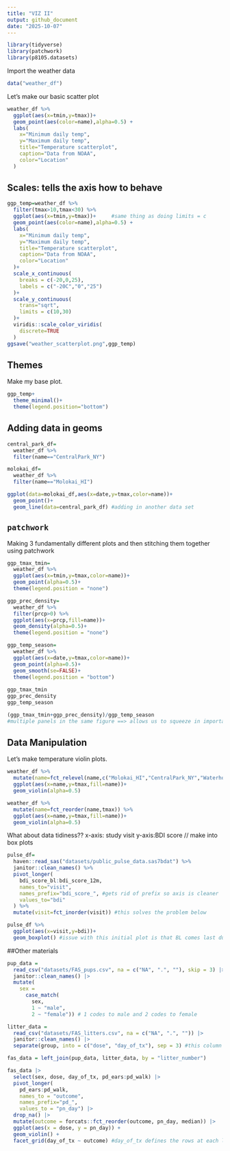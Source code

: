 ```yaml
---
title: "VIZ II"
output: github_document
date: "2025-10-07"
---
```


```r
library(tidyverse)
library(patchwork)
library(p8105.datasets)
```
Import the weather data 

```r
data("weather_df")
```

Let's make our basic scatter plot 

```r
weather_df %>% 
  ggplot(aes(x=tmin,y=tmax))+
  geom_point(aes(color=name),alpha=0.5) +
  labs(
    x="Minimum daily temp",
    y="Maximum daily temp",
    title="Temperature scatterplot",
    caption="Data from NOAA",
    color="Location"
  )
```

## Scales: tells the axis how to behave 

```r
ggp_temp=weather_df %>% 
  filter(tmax>10,tmax<30) %>% 
  ggplot(aes(x=tmin,y=tmax))+     #same thing as doing limits = c
  geom_point(aes(color=name),alpha=0.5) +
  labs(
    x="Minimum daily temp",
    y="Maximum daily temp",
    title="Temperature scatterplot",
    caption="Data from NOAA",
    color="Location"
  )+
  scale_x_continuous(
    breaks = c(-20,0,25),
    labels = c("-20C","0","25")
  )+
  scale_y_continuous(
    trans="sqrt",
    limits = c(10,30)
  )+
  viridis::scale_color_viridis(
    discrete=TRUE
  )
ggsave("weather_scatterplot.png",ggp_temp)
```

## Themes 

Make my base plot. 

```r
ggp_temp+
  theme_minimal()+
  theme(legend.position="bottom")
```

## Adding data in geoms 

```r
central_park_df=
  weather_df %>% 
  filter(name=="CentralPark_NY")

molokai_df=
  weather_df %>% 
  filter(name=="Molokai_HI")

ggplot(data=molokai_df,aes(x=date,y=tmax,color=name))+
  geom_point()+
  geom_line(data=central_park_df) #adding in another data set 
```

## `patchwork`

Making 3 fundamentally different plots and then stitching them together using patchwork 
```r
ggp_tmax_tmin= 
  weather_df %>% 
  ggplot(aes(x=tmin,y=tmax,color=name))+
  geom_point(alpha=0.5)+
  theme(legend.position = "none")

ggp_prec_density=
  weather_df %>% 
  filter(prcp>0) %>% 
  ggplot(aes(x=prcp,fill=name))+
  geom_density(alpha=0.5)+
  theme(legend.position = "none")

ggp_temp_season=
  weather_df %>% 
  ggplot(aes(x=date,y=tmax,color=name))+
  geom_point(alpha=0.5)+
  geom_smooth(se=FALSE)+
  theme(legend.position = "bottom")
  
ggp_tmax_tmin
ggp_prec_density
ggp_temp_season

(ggp_tmax_tmin+ggp_prec_density)/ggp_temp_season
#multiple panels in the same figure ==> allows us to squeeze in important things about the data set without taking up too much space (good for papers)
```

## Data Manipulation 
Let's make temperature violin plots. 
```r
weather_df %>% 
  mutate(name=fct_relevel(name,c("Molokai_HI","CentralPark_NY","Waterhole_WA"))) %>% #Resetting the order 
  ggplot(aes(x=name,y=tmax,fill=name))+
  geom_violin(alpha=0.5)
```

```r
weather_df %>% 
  mutate(name=fct_reorder(name,tmax)) %>% 
  ggplot(aes(x=name,y=tmax,fill=name))+
  geom_violin(alpha=0.5)
```

What about data tidiness?? 
x-axis: study visit y-axis:BDI score // make into box plots 
```r
pulse_df=
  haven::read_sas("datasets/public_pulse_data.sas7bdat") %>% 
  janitor::clean_names() %>% 
  pivot_longer(
    bdi_score_bl:bdi_score_12m,
    names_to="visit",
    names_prefix="bdi_score_", #gets rid of prefix so axis is cleaner 
    values_to="bdi"
  ) %>% 
  mutate(visit=fct_inorder(visit)) #this solves the problem below

pulse_df %>% 
  ggplot(aes(x=visit,y=bdi))+
  geom_boxplot() #issue with this initial plot is that BL comes last due to alphabetical 
```

##Other materials 

```r
pup_data = 
  read_csv("datasets/FAS_pups.csv", na = c("NA", ".", ""), skip = 3) |>
  janitor::clean_names() |>
  mutate(
    sex = 
      case_match(
        sex, 
        1 ~ "male", 
        2 ~ "female")) # 1 codes to male and 2 codes to female 

litter_data = 
  read_csv("datasets/FAS_litters.csv", na = c("NA", ".", "")) |>
  janitor::clean_names() |>
  separate(group, into = c("dose", "day_of_tx"), sep = 3) #this column group contains multiple things: dose and day of so we want to separate it CON7 --> CON and 7 are separated now 

fas_data = left_join(pup_data, litter_data, by = "litter_number") 

fas_data |> 
  select(sex, dose, day_of_tx, pd_ears:pd_walk) |> 
  pivot_longer(
    pd_ears:pd_walk,
    names_to = "outcome", 
    names_prefix="pd_",
    values_to = "pn_day") |> 
  drop_na() |> 
  mutate(outcome = forcats::fct_reorder(outcome, pn_day, median)) |> 
  ggplot(aes(x = dose, y = pn_day)) + 
  geom_violin() + 
  facet_grid(day_of_tx ~ outcome) #day_of_tx defines the rows at each level and outcome defines the columns 

```



